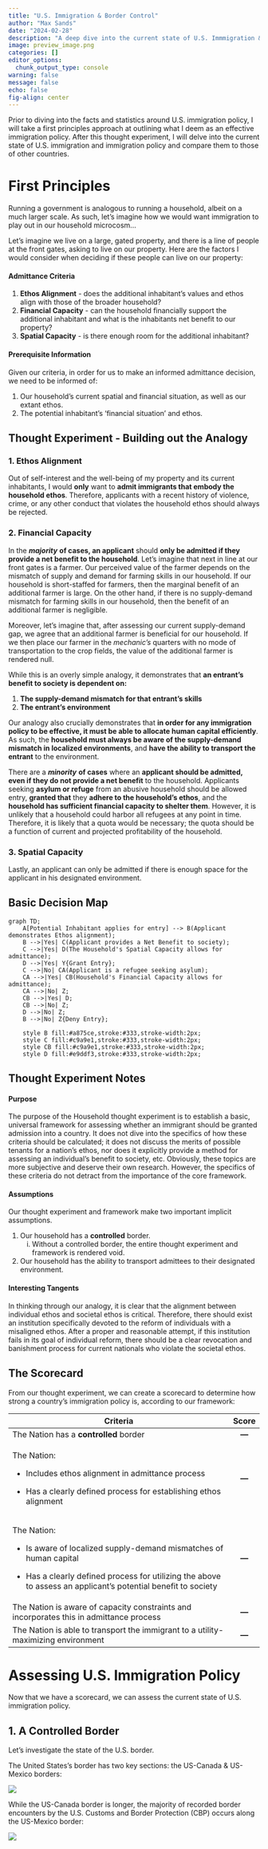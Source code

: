 ```yaml
---
title: "U.S. Immigration & Border Control"
author: "Max Sands"
date: "2024-02-28"
description: "A deep dive into the current state of U.S. Immmigration & Border Control policy, and my thoughts for improvements..."
image: preview_image.png
categories: []
editor_options: 
  chunk_output_type: console
warning: false
message: false
echo: false
fig-align: center
---
```


Prior to diving into the facts and statistics around U.S. immigration policy, I will take a first principles approach at outlining what I deem as an effective immigration policy. After this thought experiment, I will delve into the current state of U.S. immigration and immigration policy and compare them to those of other countries.

# First Principles

Running a government is analogous to running a household, albeit on a much larger scale. As such, let's imagine how we would want immigration to play out in our household microcosm...

Let's imagine we live on a large, gated property, and there is a line of people at the front gates, asking to live on our property. Here are the factors I would consider when deciding if these people can live on our property:

#### Admittance Criteria

1.  **Ethos Alignment** - does the additional inhabitant's values and ethos align with those of the broader household?
2.  **Financial Capacity** - can the household financially support the additional inhabitant and what is the inhabitants net benefit to our property?
3.  **Spatial Capacity** - is there enough room for the additional inhabitant?

#### Prerequisite Information

Given our criteria, in order for us to make an informed admittance decision, we need to be informed of:

1.  Our household's current spatial and financial situation, as well as our extant ethos.
2.  The potential inhabitant's 'financial situation' and ethos.

## Thought Experiment - Building out the Analogy

### 1. Ethos Alignment

Out of self-interest and the well-being of my property and its current inhabitants, I would **only** want to **admit immigrants that embody the household ethos**. Therefore, applicants with a recent history of violence, crime, or any other conduct that violates the household ethos should always be rejected.

### 2. Financial Capacity

In the ***majority*** **of cases, an applicant** should **only be admitted if they provide a net benefit to the household**. Let's imagine that next in line at our front gates is a farmer. Our perceived value of the farmer depends on the mismatch of supply and demand for farming skills in our household. If our household is short-staffed for farmers, then the marginal benefit of an additional farmer is large. On the other hand, if there is no supply-demand mismatch for farming skills in our household, then the benefit of an additional farmer is negligible.

Moreover, let's imagine that, after assessing our current supply-demand gap, we agree that an additional farmer is beneficial for our household. If we then place our farmer in the *mechanic's* quarters with no mode of transportation to the crop fields, the value of the additional farmer is rendered null.

While this is an overly simple analogy, it demonstrates that **an entrant's benefit to society is dependent on:**

1.  **The supply-demand mismatch for that entrant's skills**
2.  **The entrant's environment**

Our analogy also crucially demonstrates that **in order for any immigration policy to be effective, it must be able to allocate human capital efficiently**. As such, the **household must always be aware of the supply-demand mismatch in localized environments**, and **have the ability to transport the entrant** to the environment.

There are a ***minority*** **of cases** where an **applicant should be admitted, even if they do not provide a net benefit** to the household. Applicants seeking **asylum or refuge** from an abusive household should be allowed entry, **granted that** they **adhere to the household's ethos**, and the **household has sufficient financial capacity to shelter them**. However, it is unlikely that a household could harbor all refugees at any point in time. Therefore, it is likely that a quota would be necessary; the quota should be a function of current and projected profitability of the household.

### 3. Spatial Capacity

Lastly, an applicant can only be admitted if there is enough space for the applicant in his designated environment.

## Basic Decision Map

```mermaid
graph TD;
    A[Potential Inhabitant applies for entry] --> B(Applicant demonstrates Ethos alignment);
    B -->|Yes| C(Applicant provides a Net Benefit to society);
    C -->|Yes| D(The Household's Spatial Capacity allows for admittance);
    D -->|Yes| Y{Grant Entry};
    C -->|No| CA(Applicant is a refugee seeking asylum);
    CA -->|Yes| CB(Household's Financial Capacity allows for admittance);
    CA -->|No| Z;
    CB -->|Yes| D;
    CB -->|No| Z;
    D -->|No| Z;
    B -->|No| Z{Deny Entry};

    style B fill:#a875ce,stroke:#333,stroke-width:2px;
    style C fill:#c9a9e1,stroke:#333,stroke-width:2px;
    style CB fill:#c9a9e1,stroke:#333,stroke-width:2px;
    style D fill:#e9ddf3,stroke:#333,stroke-width:2px;
```

## Thought Experiment Notes

#### Purpose

The purpose of the Household thought experiment is to establish a basic, universal framework for assessing whether an immigrant should be granted admission into a country. It does not dive into the specifics of how these criteria should be calculated; it does not discuss the merits of possible tenants for a nation's ethos, nor does it explicitly provide a method for assessing an individual's benefit to society, etc. Obviously, these topics are more subjective and deserve their own research. However, the specifics of these criteria do not detract from the importance of the core framework.

#### Assumptions

Our thought experiment and framework make two important implicit assumptions.

1.  Our household has a **controlled** border.
    i.  Without a controlled border, the entire thought experiment and framework is rendered void.
2.  Our household has the ability to transport admittees to their designated environment.

#### Interesting Tangents

In thinking through our analogy, it is clear that the alignment between individual ethos and societal ethos is critical. Therefore, there should exist an institution specifically devoted to the reform of individuals with a misaligned ethos. After a proper and reasonable attempt, if this institution fails in its goal of individual reform, there should be a clear revocation and banishment process for current nationals who violate the societal ethos.

## The Scorecard

From our thought experiment, we can create a scorecard to determine how strong a country's immigration policy is, according to our framework:

+-----------------------------------------------------------------------------------------------------------------+-----------+
| Criteria                                                                                                        | Score     |
+=================================================================================================================+:=========:+
| The Nation has a **controlled** border                                                                          | **---**   |
+-----------------------------------------------------------------------------------------------------------------+-----------+
| The Nation:                                                                                                     | **---**   |
|                                                                                                                 |           |
| -   Includes ethos alignment in admittance process                                                              |           |
|                                                                                                                 |           |
| -   Has a clearly defined process for establishing ethos alignment                                              |           |
+-----------------------------------------------------------------------------------------------------------------+-----------+
| The Nation:                                                                                                     | **---**   |
|                                                                                                                 |           |
| -   Is aware of localized supply-demand mismatches of human capital                                             |           |
|                                                                                                                 |           |
| -   Has a clearly defined process for utilizing the above to assess an applicant's potential benefit to society |           |
+-----------------------------------------------------------------------------------------------------------------+-----------+
| The Nation is aware of capacity constraints and incorporates this in admittance process                         | **---**   |
+-----------------------------------------------------------------------------------------------------------------+-----------+
| The Nation is able to transport the immigrant to a utility-maximizing environment                               | **---**   |
+-----------------------------------------------------------------------------------------------------------------+-----------+

# Assessing U.S. Immigration Policy

Now that we have a scorecard, we can assess the current state of U.S. immigration policy.

::: blur
## 1. A Controlled Border

Let's investigate the state of the U.S. border.

The United States's border has two key sections: the US-Canada & US-Mexico borders:

![](images/united_states_borders.png){fig-align="center"}

While the US-Canada border is longer, the majority of recorded border encounters by the U.S. Customs and Border Protection (CBP) occurs along the US-Mexico border:

![](images/historical_border_encounters.png){fig-align="center"}
:::
